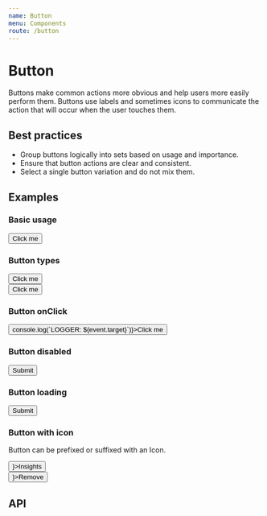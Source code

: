 ```yaml
---
name: Button
menu: Components
route: /button
---
```



# Button

Buttons make common actions more obvious and help users more easily perform them. Buttons use labels and sometimes icons to communicate the action that will occur when the user touches them.

## Best practices

- Group buttons logically into sets based on usage and importance.
- Ensure that button actions are clear and consistent.
- Select a single button variation and do not mix them.

## Examples

### Basic usage

<Playground>
  <Button>Click me</Button>
</Playground>

### Button types

<Playground>
  <Button type="primary">Click me</Button>
  <br/>
  <Button type="secondary">Click me</Button>
</Playground>

### Button onClick

<Playground>
  <Button onClick={(event) => console.log(`LOGGER: ${event.target}`)}>Click me</Button>
</Playground>

### Button disabled

<Playground>
  <Button isDisabled>Submit</Button>
</Playground>

### Button loading

<Playground>
  <Button isLoading>Submit</Button>
</Playground>

### Button with icon

Button can be prefixed or suffixed with an Icon.

<Playground>
  <Button suffixIcon={<Activity />}>Insights</Button>
  <br/>
  <Button prefixIcon={<Trash2 />}>Remove</Button>
</Playground>

## API

<Props of={Button} />
